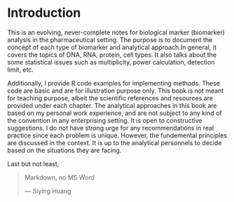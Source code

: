 # Introduction {#intro}

This is an evolving, never-complete notes for biological marker (biomarker) analysis in the
pharmaceutical setting. The purpose is to document the concept of each type of
biomarker and analytical approach.In general, it covers the topics of DNA, RNA, protein, cell types. It also talks
about the some statistical issues such as multiplicity, power calculation, detection limit, etc.

Additionally, I provide R code examples for implementing methods. These code are basic and
are for illustration purpose only. This book is not meant for teaching purpose, albeit the scientific
references and resources are provided under each chapter. The analytical approaches in this book
are based on my personal work experience, and are not subject to any kind of the convention in any
enterprising setting. It is open to constructive suggestions. I do not have strong urge for any
recommendations in real practice since each problem is unique. However, the fundemental principles
are discussed in the context. It is up to the analytical personnels to decide based on the situations
they are facing.


Last but not least,

> Markdown, no MS Word
>
> --- Siying Huang
